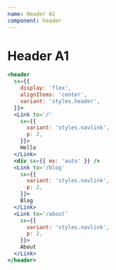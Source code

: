 ```yaml
---
name: Header A1
component: header
---
```


# Header A1

```jsx live
<header
  sx={{
    display: 'flex',
    alignItems: 'center',
    variant: 'styles.header',
  }}>
  <Link to='/'
    sx={{
      variant: 'styles.navlink',
      p: 2,
    }}>
    Hello
  </Link>
  <div sx={{ mx: 'auto' }} />
  <Link to='/blog'
    sx={{
      variant: 'styles.navlink',
      p: 2,
    }}>
    Blog
  </Link>
  <Link to='/about'
    sx={{
      variant: 'styles.navlink',
      p: 2,
    }}>
    About
  </Link>
</header>
```


